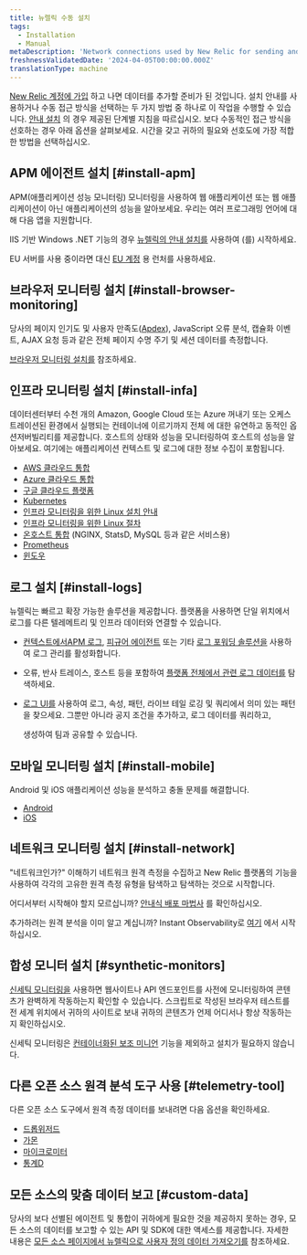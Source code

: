 ```yaml
---
title: 뉴렐릭 수동 설치
tags:
  - Installation
  - Manual
metaDescription: 'Network connections used by New Relic for sending and receiving data: IP addresses, domains, ports, endpoints.'
freshnessValidatedDate: '2024-04-05T00:00:00.000Z'
translationType: machine
---
```


[New Relic 계정에 가입](https://newrelic.com/signup) 하고 나면 데이터를 추가할 준비가 된 것입니다. 설치 안내를 사용하거나 수동 접근 방식을 선택하는 두 가지 방법 중 하나로 이 작업을 수행할 수 있습니다. [안내 설치](https://one.newrelic.com/launcher/nr1-core.explorer?pane=eyJuZXJkbGV0SWQiOiJucjEtY29yZS5saXN0aW5nIn0=&cards%5B0%5D=eyJuZXJkbGV0SWQiOiJucjEtaW5zdGFsbC1uZXdyZWxpYy5ucjEtaW5zdGFsbC1uZXdyZWxpYyIsImFjdGl2ZUNvbXBvbmVudCI6IlZUU09FbnZpcm9ubWVudCIsInBhdGgiOiJndWlkZWQifQ==) 의 경우 제공된 단계별 지침을 따르십시오. 보다 수동적인 접근 방식을 선호하는 경우 아래 옵션을 살펴보세요. 시간을 갖고 귀하의 필요와 선호도에 가장 적합한 방법을 선택하십시오.

## APM 에이전트 설치 [#install-apm]

APM(애플리케이션 성능 모니터링) 모니터링을 사용하여 웹 애플리케이션 또는 웹 애플리케이션이 아닌 애플리케이션의 성능을 알아보세요. 우리는 여러 프로그래밍 언어에 대해 다음 앱을 지원합니다.

<TechTileGrid>
  <TechTile
    name="C agent"
    icon="logo-c"
    to="/docs/agents/c-sdk/install-configure/install-c-sdk-compile-link-your-code/"
  />

  <TechTile
    name="Go agent"
    icon="logo-go"
    to="/docs/agents/go-agent/get-started/get-new-relic-go/"
  />

  <TechTile
    name="Java agent"
    icon="logo-java"
    to="/docs/agents/java-agent/installation/install-java-agent/"
  />

  <TechTile
    name=".NET agent"
    icon="logo-dotnet"
    to="/install/dotnet"
  />

  <TechTile
    name="Node.js agent"
    icon="logo-nodejs"
    to="/docs/agents/nodejs-agent/installation-configuration/install-maintain-nodejs"
  />

  <TechTile
    name="PHP agent"
    icon="logo-php"
    to="/docs/agents/php-agent/installation/php-agent-installation-overview"
  />

  <TechTile
    name="Python agent"
    icon="logo-python"
    to="/docs/apm/agents/python-agent/installation"
  />

  <TechTile
    name="Ruby agent"
    icon="logo-ruby"
    to="/docs/agents/ruby-agent/installation-configuration/ruby-agent-installation"
  />
</TechTileGrid>

IIS 기반 Windows .NET 기능의 경우 [뉴렐릭의 안내 설치를](https://one.newrelic.com/launcher/nr1-core.home?pane=eyJuZXJkbGV0SWQiOiJucjEtY29yZS5ob21lLXNjcmVlbiJ9&cards%5B0%5D=eyJuZXJkbGV0SWQiOiJucjEtaW5zdGFsbC1uZXdyZWxpYy5ucjEtaW5zdGFsbC1uZXdyZWxpYyIsInBhdGgiOiJhcG0iLCJsYW5ndWFnZSI6ICJkb3RuZXQiLCAicmVjaXBlTmFtZSI6ICJkb3RuZXQtYWdlbnQtaW5zdGFsbGVyIiwgImluaXRpYWxBY3Rpb25JbmRleCI6MiwiYWNjb3VudElkIjpudWxsfQ==) 사용하여 <InlinePopover type="apm"/>(를) 시작하세요.

EU 서버를 사용 중이라면 대신 [EU 계정](https://one.eu.newrelic.com/launcher/nr1-core.home?pane=eyJuZXJkbGV0SWQiOiJucjEtY29yZS5ob21lLXNjcmVlbiJ9&cards%5B0%5D=eyJuZXJkbGV0SWQiOiJucjEtaW5zdGFsbC1uZXdyZWxpYy5ucjEtaW5zdGFsbC1uZXdyZWxpYyIsInBhdGgiOiJhcG0iLCJsYW5ndWFnZSI6ICJkb3RuZXQiLCAicmVjaXBlTmFtZSI6ICJkb3RuZXQtYWdlbnQtaW5zdGFsbGVyIiwgImluaXRpYWxBY3Rpb25JbmRleCI6MiwiYWNjb3VudElkIjpudWxsfQ==) 용 런처를 사용하세요.

## 브라우저 모니터링 설치 [#install-browser-monitoring]

당사의 <InlinePopover type="browser"/>페이지 인기도 및 사용자 만족도([Apdex](/docs/apm/new-relic-apm/apdex/apdex-measure-user-satisfaction/)), JavaScript 오류 분석, 캡슐화 이벤트, AJAX 요청 등과 같은 전체 페이지 수명 주기 및 세션 데이터를 측정합니다.

[브라우저 모니터링 설치를](/docs/browser/browser-monitoring/installation/install-browser-monitoring-agent/) 참조하세요.

## 인프라 모니터링 설치 [#install-infa]

데이터센터부터 수천 개의 Amazon, Google Cloud 또는 Azure 꺼내기 또는 오케스트레이션된 환경에서 실행되는 컨테이너에 이르기까지 전체 <InlinePopover type="infrastructure"/>에 대한 유연하고 동적인 옵션저버빌리티를 제공합니다. 호스트의 상태와 성능을 모니터링하여 호스트의 성능을 알아보세요. 여기에는 애플리케이션 컨텍스트 및 로그에 대한 정보 수집이 포함됩니다.

* [AWS 클라우드 통합](/docs/infrastructure/amazon-integrations/connect/connect-aws-new-relic-infrastructure-monitoring/)
* [Azure 클라우드 통합](/docs/infrastructure/microsoft-azure-integrations/get-started/activate-azure-integrations/)
* [구글 클라우드 플랫폼](/docs/infrastructure/google-cloud-platform-integrations/get-started/connect-google-cloud-platform-services-new-relic/)
* [Kubernetes](/docs/kubernetes-pixie/kubernetes-integration/installation/kubernetes-integration-install-configure/)
* [인프라 모니터링을 위한 Linux 설치 안내](https://one.newrelic.com/launcher/nr1-core.explorer?pane=eyJuZXJkbGV0SWQiOiJucjEtY29yZS5saXN0aW5nIn0=&cards%5B0%5D=eyJuZXJkbGV0SWQiOiJucjEtaW5zdGFsbC1uZXdyZWxpYy5ucjEtaW5zdGFsbC1uZXdyZWxpYyIsImFjdGl2ZUNvbXBvbmVudCI6IlZUU09FbnZpcm9ubWVudCIsInBhdGgiOiJndWlkZWQifQ==)
* [인프라 모니터링을 위한 Linux 절차](/docs/infrastructure/install-infrastructure-agent/linux-installation/install-infrastructure-monitoring-agent-linux/#manual-install)
* [온호스트 통합](/docs/infrastructure/host-integrations/installation/install-infrastructure-host-integrations/) (NGINX, StatsD, MySQL 등과 같은 서비스용)
* [Prometheus](/docs/infrastructure/prometheus-integrations/get-started/send-prometheus-metric-data-new-relic/)
* [윈도우](/docs/infrastructure/install-infrastructure-agent/windows-installation/install-infrastructure-monitoring-agent-windows/#install-manual)

## 로그 설치 [#install-logs]

뉴렐릭는 빠르고 확장 가능한 솔루션을 제공합니다. <InlinePopover type="logs"/>플랫폼을 사용하면 단일 위치에서 로그를 다른 텔레메트리 및 인프라 데이터와 연결할 수 있습니다.

* [컨텍스트에서APM 로그](/docs/logs/logs-context/get-started-logs-context/), [피규어 에이전트](/docs/logs/forward-logs/forward-your-logs-using-infrastructure-agent/) 또는 기타 [로그 포워딩 솔루션을](/docs/logs/forward-logs/enable-log-management-new-relic/) 사용하여 로그 관리를 활성화합니다.

* 오류, 반사 트레이스, 호스트 등을 포함하여 [플랫폼 전체에서 관련 로그 데이터를](/docs/logs/logs-context/get-started-logs-context/#response-time-example) 탐색하세요.

* [로그 UI를](/docs/logs/ui-data/use-logs-ui/) 사용하여 로그, 속성, 패턴, 라이브 테일 로깅 및 쿼리에서 의미 있는 패턴을 찾으세요. 그뿐만 아니라 공지 조건을 추가하고, 로그 데이터를 쿼리하고,

  <InlinePopover type="dashboards"/>

  생성하여 팀과 공유할 수 있습니다.

## 모바일 모니터링 설치 [#install-mobile]

Android 및 iOS 애플리케이션 성능을 분석하고 충돌 문제를 해결합니다.

* [Android](/docs/mobile-monitoring/new-relic-mobile-android/get-started/introduction-new-relic-mobile-android/)
* [iOS](/docs/mobile-monitoring/new-relic-mobile-ios/get-started/introduction-new-relic-mobile-ios/)

## 네트워크 모니터링 설치 [#install-network]

"네트워크인가?" 이해하기 네트워크 원격 측정을 수집하고 New Relic 플랫폼의 기능을 사용하여 각각의 고유한 원격 측정 유형을 탐색하고 탐색하는 것으로 시작합니다.

어디서부터 시작해야 할지 모르십니까? [안내식 배포 마법사](https://one.newrelic.com/network-performance-monitoring) 를 확인하십시오.

추가하려는 원격 분석을 이미 알고 계십니까? Instant Observability로 [여기](https://onenr.io/0VjYDqkZ3R0) 에서 시작하십시오.

## 합성 모니터 설치 [#synthetic-monitors]

[신세틱 모니터링을](/docs/synthetics/synthetic-monitoring/getting-started/get-started-synthetic-monitoring/) 사용하면 웹사이트나 API 엔드포인트를 사전에 모니터링하여 콘텐츠가 완벽하게 작동하는지 확인할 수 있습니다. 스크립트로 작성된 브라우저 테스트를 전 세계 위치에서 귀하의 사이트로 보내 귀하의 콘텐츠가 언제 어디서나 항상 작동하는지 확인하십시오.

신세틱 모니터링은 [컨테이너화된 보조 미니언](/docs/synthetics/synthetic-monitoring/private-locations/install-containerized-private-minions-cpms/) 기능을 제외하고 설치가 필요하지 않습니다.

## 다른 오픈 소스 원격 분석 도구 사용 [#telemetry-tool]

다른 오픈 소스 도구에서 원격 측정 데이터를 보내려면 다음 옵션을 확인하세요.

* [드롭위저드](/docs/more-integrations/open-source-telemetry-integrations/dropwizard/dropwizard-reporter/)
* [가몬](/docs/more-integrations/open-source-telemetry-integrations/kamon/kamon-reporter/)
* [마이크로미터](/docs/more-integrations/open-source-telemetry-integrations/micrometer/micrometer-metrics-registry)
* [통계D](/docs/more-integrations/open-source-telemetry-integrations/statsd/statsd-monitoring-integration)

## 모든 소스의 맞춤 데이터 보고 [#custom-data]

당사의 보다 선별된 에이전트 및 통합이 귀하에게 필요한 것을 제공하지 못하는 경우, 모든 소스의 데이터를 보고할 수 있는 API 및 SDK에 대한 액세스를 제공합니다. 자세한 내용은 [모든 소스 페이지에서 뉴렐릭으로 사용자 정의 데이터 가져오기를](/docs/data-apis/custom-data/get-custom-data-from-any-source/) 참조하세요.